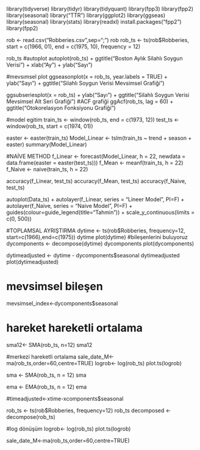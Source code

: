 library(tidyverse) 
library(tidyr) 
library(tidyquant)
library(fpp3) 
library(fpp2) 
library(seasonal)
library("TTR")
library(ggplot2)
library(ggseas)
library(seasonal)
library(stats)
library(readxl)
install.packages("fpp2")
library(fpp2)
 
rob <- read.csv("Robberies.csv",sep=";")
rob
rob_ts <- ts(rob$Robberies,
start = c(1966, 01),
end = c(1975, 10),
frequency = 12)

rob_ts
#autoplot
autoplot(rob_ts) +
ggtitle("Boston Aylık Silahlı Soygun Verisi") +
xlab("Ay") +
ylab("Sayı")

#mevsımsel plot
ggseasonplot(x = rob_ts,
year.labels = TRUE) +
ylab("Sayı") +
ggtitle("Silahlı Soygun Verisi Mevsimsel Grafiği")


ggsubseriesplot(x = rob_ts) +
ylab("Sayı") +
ggtitle("Silahlı Soygun Verisi Mevsimsel Alt Seri Grafiği")
#ACF grafiği
ggAcf(rob_ts, lag = 60) +
ggtitle("Otokorelasyon Fonksiyonu Grafiği")

#model egitim
train_ts  <- window(rob_ts, end = c(1973, 12))
test_ts <- window(rob_ts, start = c(1974, 01))


easter <- easter(train_ts)
Model_Linear <- tslm(train_ts ~ trend + season + easter)
summary(Model_Linear)

#NAİVE METHOD
f_Linear  <- forecast(Model_Linear, h = 22, newdata = data.frame(easter = easter(test_ts)))
f_Mean <- meanf(train_ts, h = 22)
f_Naive <- naive(train_ts, h = 22)


accuracy(f_Linear, test_ts)
accuracy(f_Mean, test_ts)
accuracy(f_Naive, test_ts)

autoplot(Data_ts) +
autolayer(f_Linear, series = "Lineer Model", PI=F) +
autolayer(f_Naive, series = "Naive Model", PI=F) +
guides(colour=guide_legend(title="Tahmin")) +
scale_y_continuous(limits = c(0, 500))

#TOPLAMSAL AYRIŞTIRMA
dytime <- ts(rob$Robberies, frequency=12, start=c(1966),end=c(1975))
dytime
plot(dytime)
#bileşenlerini buluyoruz
dycomponents <- decompose(dytime)
dycomponents
plot(dycomponents) 

dytimeadjusted <- dytime - dycomponents$seasonal
dytimeadjusted
plot(dytimeadjusted)

# mevsimsel bileşen
mevsimsel_index<-dycomponents$seasonal

# hareket hareketli ortalama
sma12<- SMA(rob_ts, n=12) 
sma12

#merkezi hareketli ortalama
sale_date_M<-ma(rob_ts,order=60,centre=TRUE)
logrob<- log(rob_ts)
plot.ts(logrob)

sma <- SMA(rob_ts, n = 12)
sma

ema <- EMA(rob_ts, n = 12) 
ema

#timeadjusted<-xtime-xcomponents$seasonal

rob_ts <- ts(rob$Robberies, frequency=12)
rob_ts
decomposed <- decompose(rob_ts)

#log dönüşüm
logrob<- log(rob_ts)
plot.ts(logrob)


sale_date_M<-ma(rob_ts,order=60,centre=TRUE)